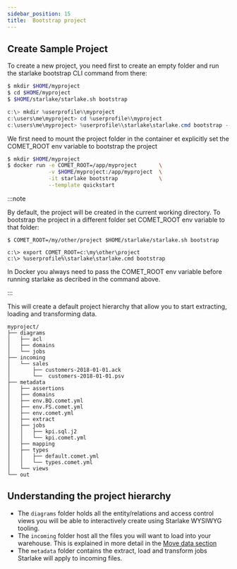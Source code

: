 ```yaml
---
sidebar_position: 15
title:  Bootstrap project
---
```



## Create Sample Project

To create a new project, you need first to create an empty folder and run the
starlake bootstrap CLI command from there:

<Tabs groupId="platforms">
<TabItem value="linux_macos" label="Linux/MacOS">

```sh
$ mkdir $HOME/myproject
$ cd $HOME/myproject
$ $HOME/starlake/starlake.sh bootstrap
```

</TabItem>
<TabItem value="windows" label="Windows">

```powershell
c:\> mkdir %userprofile%\myproject
c:\users\me\myproject> cd %userprofile%\myproject
c:\users\me\myproject> %userprofile%\starlake\starlake.cmd bootstrap --template quickstart
```

</TabItem>
<TabItem value="docker" label="Docker">
We first need to mount the project folder in the container et explicitly set the COMET_ROOT env variable to bootstrap the project

```sh
$ mkdir $HOME/myproject
$ docker run -e COMET_ROOT=/app/myproject       \
             -v $HOME/myproject:/app/myproject  \
             -it starlake bootstrap             \
             --template quickstart
```

</TabItem>

</Tabs>

:::note

By default, the project will be created in the current working directory.
To bootstrap the project in a different folder set COMET_ROOT env variable to that folder:

<Tabs groupId="platforms">
<TabItem value="linux_macos" label="Linux/MacOS">

```
$ COMET_ROOT=/my/other/project $HOME/starlake/starlake.sh bootstrap
```

</TabItem>
<TabItem value="windows" label="Windows">

```
c:\> export COMET_ROOT=c:\my\other\project
c:\> %userprofile%\starlake\starlake.cmd bootstrap
```

</TabItem>
<TabItem value="docker" label="Docker">
In Docker you always need to pass the COMET_ROOT env variable before running starlake as decribed in the command above.

</TabItem>
</Tabs>

:::


This will create a default project hierarchy that allow you to start extracting, loading and transforming data.

```
myproject/
├── diagrams
│   ├── acl
│   ├── domains
│   └── jobs
├── incoming
│   └── sales
│       ├── customers-2018-01-01.ack
│       └──  customers-2018-01-01.psv
├── metadata
│   ├── assertions
│   ├── domains
│   ├── env.BQ.comet.yml
│   ├── env.FS.comet.yml
│   ├── env.comet.yml
│   ├── extract
│   ├── jobs
│   │   ├── kpi.sql.j2
│   │   └── kpi.comet.yml
│   ├── mapping
│   ├── types
│   │   ├── default.comet.yml
│   │   └── types.comet.yml
│   └── views
└── out
```

## Understanding the project hierarchy

- The `diagrams` folder holds all the entity/relations and access control views you will be able to interactively create using Starlake WYSIWYG tooling.
- The `incoming` folder host all the files you will want to load into your warehouse. This is explained in more detail in the [Move data section](load)
- The `metadata` folder contains the extract, load and transform jobs Starlake will apply to incoming files.

